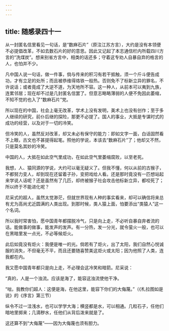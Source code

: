 ```yaml
---
---
---
```

title: 随感录四十一
---



从一封匿名信里看见一句话，是“数麻石片”（原注江苏方言），大约是没有本领便不必提倡改革，不如去数石片的好的意思。因此又记起了本志通信栏内所载四川方言的“洗煤炭”。想来别省方言中，相类的话还多；守着这专劝人自暴自弃的格言的人，也怕并不少。

凡中国人说一句话，做一件事，倘与传来的积习有若干抵触，须一个斤斗便告成功，才有立足的处所；而且被恭维得烙铁一般热。否则免不了标新立异的罪名，不许说话；或者竟成了大逆不道，为天地所不容。这一种人，从前本可以夷到九族，连累邻居；现在却不过是几封匿名信罢了。但意志略略薄弱的人便不免因此萎缩，不知不觉的也入了“数麻石片”党。

所以现在的中国，社会上毫无改革，学术上没有发明，美术上也没有创作；至于多人继续的研究，前仆后继的探险，那更不必提了。国人的事业，大抵是专谋时式的成功的经营，以及对于一切的冷笑。

但冷笑的人，虽然反对改革，却又未必有保守的能力：即如文字一面，白话固然看不上眼，古文也不甚提得起笔。照他的学说，本该去“数麻石片”了；他却又不然，只是莫名其妙的冷笑。

中国的人，大抵在如此空气里成功，在如此空气里萎缩腐败，以至老死。

我想，人、猿同源的学说，大约可以毫无疑义了。但我不懂，何以从前的古猴子，不都努力变人，却到现在还留着子孙，变把戏给人看。还是那时竟没有一匹想站起来学说人话呢？还是虽然有了几匹，却终被猴子社会攻击他标新立异，都咬死了；所以终于不能进化呢？

尼采式的超人，虽然太觉渺茫，但就世界现有人种的事实看来，却可以确信将来总有尤为高尚尤近圆满的人类出现。到那时候，类人猿上面，怕要添出“类猿人”这一个名词。

所以我时常害怕，愿中国青年都摆脱冷气，只是向上走，不必听自暴自弃者流的话。能做事的做事，能发声的发声。有一分热，发一分光，就令萤火一般，也可以在黑暗里发一点光，不必等候炬火。

此后如竟没有炬火：我便是唯一的光。倘若有了炬火，出了太阳，我们自然心悦诚服的消失，不但毫无不平，而且还要随喜赞美这炬火或太阳；因为他照了人类，连我都在内。

我又愿中国青年都只是向上走，不必理会这冷笑和暗箭。尼采说：

“真的，人是一个浊流。应该是海了，能容这浊流使他干净。

“咄，我教你们超人：这便是海，在他这里，能容下你们的大侮蔑。”（《札拉图如是说》的《序言》第三节）

纵令不过一洼浅水，也可以学学大海；横竖都是水，可以相通。几粒石子，任他们暗地里掷来；几滴秽水，任他们从背后泼来就是了。

这还算不到“大侮蔑”——因为大侮蔑也须有胆力。